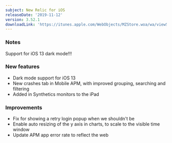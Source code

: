 ```yaml
---
subject: New Relic for iOS
releaseDate: '2019-11-12'
version: 3.52.1
downloadLink: 'https://itunes.apple.com/WebObjects/MZStore.woa/wa/viewSoftware?id=594038638&mt=8'
---
```


### Notes

Support for iOS 13 dark mode!!!

### New features

* Dark mode support for iOS 13
* New crashes tab in Mobile APM, with improved grouping, searching and filtering
* Added in Synthetics monitors to the iPad

### Improvements

* Fix for showing a retry login popup when we shouldn't be
* Enable auto resizing of the y axis in charts, to scale to the visible time window
* Update APM app error rate to reflect the web
